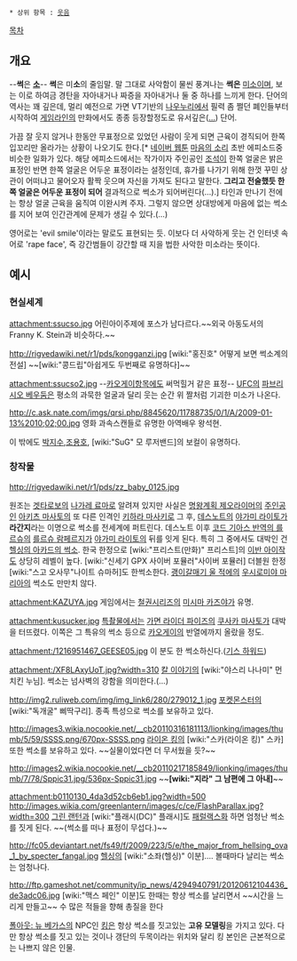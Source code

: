  * 상위 항목 : [[웃음]]

[[목차]]

== 개요 ==
--'''썩'''은 '''[[소]]'''-- '''썩'''은 미'''소'''의 줄임말. 말 그대로 사악함이 물씬 풍겨나는 '''썩은''' [[미소]]이며, 보는 이로 하여금 경탄을 자아내거나 짜증을 자아내거나 둘 중 하나를 느끼게 한다. 단어의 역사는 꽤 깊은데, 멀리 예전으로 가면 VT기반의 [[나우누리]]에서 필력 좀 쩔던 폐인들부터 시작하여 [[게임라인]]의 만화에서도 종종 등장할정도로 유서깊은([[...]]) 단어. 

가끔 잘 웃지 않거나 한동안 무표정으로 있었던 사람이 웃게 되면 근육이 경직되어 한쪽 입꼬리만 올라가는 상황이 나오기도 한다.[* [[네이버 웹툰]] [[마음의 소리]] 초반 에피소드중 비슷한 일화가 있다. 해당 에피소드에서는 작가이자 주인공인 [[조석]]이 한쪽 얼굴은 밝은 표정인 반면 한쪽 얼굴은 어두운 표정이라는 설정인데, 휴가를 나가기 위해 한껏 꾸민 상관이 어떠냐고 물어오자 활짝 웃으며 자신을 가져도 된다고 말한다. '''그리고 전술했듯 한쪽 얼굴은 어두운 표정이 되어''' 결과적으로 썩소가 되어버린다(...).] 타인과 만나기 전에는 항상 얼굴 근육을 움직여 이완시켜 주자. 그렇지 않으면 상대방에게 마음에 없는 썩소를 지어 보여 인간관계에 문제가 생길 수 있다.(...)

영어로는 'evil smile'이라는 말로도 표현되는 듯. 이보다 더 사악하게 웃는 건 인터넷 속어로 'rape face', 즉 강간범들이 강간할 때 지을 법한 사악한 미소라는 뜻이다.

== 예시 ==
=== 현실세계 ===
attachment:ssucso.jpg
어린아이주제에 포스가 남다르다.~~외국 아동도서의 Franny K. Stein과 비슷하다.~~

http://rigvedawiki.net/r1/pds/kongganzi.jpg
[wiki:"홍진호" 어떻게 보면 썩소계의 전설] ~~[wiki:"콩드립"아쉽게도 두번째로 유명하다]~~

attachment:ssucso2.jpg
--[[카오게이]]항목에도 써먹힐거 같은 표정--
[[UFC]]의 [[파브리시오 베우둠]]은 평소의 과묵한 얼굴과 달리 웃는 순간 위 짤처럼 기괴한 미소가 나온다.

http://c.ask.nate.com/imgs/qrsi.php/8845620/11788735/0/1/A/2009-01-13%2010;02;00.jpg
영화 과속스캔들로 유명한 아역배우 왕석현.

이 밖에도 [[박지수]],[[조용호]], [wiki:"SuG" 모 루저밴드]의 보컬이 유명하다. 
=== 창작물 ===

http://rigvedawiki.net/r1/pds/zz_baby_0125.jpg

원조는 [[겟타로보]]의 [[나가레 료마]]로 알려져 있지만 사실은 [[명왕계획 제오라이머]]의 [[주인공]]인 [[아키츠 마사토]]의 또 다른 인격인 [[키하라 마사키]]로 그 후, [[데스노트]]의 [[야가미 라이토]]가 '''라간지'''라는 이명으로 썩소를 전세계에 퍼트린다. 데스노트 이후 [[코드 기아스 반역의 를르슈]]의 [[를르슈 람페르지]]가 [[야가미 라이토]]의 뒤를 잇게 된다. 특히 그 중에서도 대박인 건 [http://robocop6956.blog.me/30024267885 헬싱의 아카드의 썩소]. 한국 한정으로 [wiki:"프리스트(만화)" 프리스트]의 [[이반 아이작]]도 상당히 레벨이 높다. [wiki:"신세기 GPX 사이버 포뮬러"사이버 포뮬러] 더블원 한정 [wiki:"스고 오사무"나이트 슈마허]도 한썩소한다. [[괭이갈매기 울 적에]]의 [[우시로미야 마리아]]의 썩소도 만만치 않다.
 
attachment:KAZUYA.jpg
게임에서는 [[철권]]시리즈의 [[미시마 카즈야]]가 유명.

attachment:kusucker.jpg
[[특촬물]]에서는 [[가면 라이더 파이즈]]의 [[쿠사카 마사토]]가 대박을 터뜨렸다. 이쪽은 그 특유의 썩소 등으로 [[카오게이]]의 반열에까지 올랐을 정도.  

attachment:/1216951467_GEESE05.jpg
이 분도 한 썩소하신다.([[기스 하워드]])

attachment:/XF8LAxyUoT.jpg?width=310
[[칼 이야기]]의 [wiki:"야스리 나나미" 먼치킨 누님]. 썩소는 넘사벽의 강함을 의미한다.(...)


http://img2.ruliweb.com/img/img_link6/280/279012_1.jpg
[[포켓몬스터]]의 [wiki:"독개굴" 삐딱구리]. 종족 특성으로 썩소를 보유하고 있다.

http://images3.wikia.nocookie.net/__cb20110316181113/lionking/images/thumb/5/59/SSSS.png/670px-SSSS.png
[[라이온 킹]]의 [wiki:"스카(라이온 킹)" 스카] 또한 썩소를 보유하고 있다. ~~실물이었다면 더 무서웠을 듯?~~

http://images2.wikia.nocookie.net/__cb20110217185849/lionking/images/thumb/7/78/Sppic31.jpg/536px-Sppic31.jpg
~~'''[wiki:"지라" 그 남편에 그 아내]'''~~

attachment:b0110130_4da3d52cb6eb1.jpg?width=500
http://images.wikia.com/greenlantern/images/c/ce/FlashParallax.jpg?width=300
[[그린 랜턴]]과 [wiki:"플래시(DC)" 플래시]도 [[패럴랙스]]화 하면 엄청난 썩소를 짓게 된다. ~~(썩소를 떠나 표정이 무섭다.)~~

http://fc05.deviantart.net/fs49/f/2009/223/5/e/the_major_from_hellsing_ova_1_by_specter_fangal.jpg
[[헬싱]]의 [wiki:"소좌(헬싱)" 이분].... 볼때마다 날리는 썩소는 엄청나다.

http://ftp.gameshot.net/community/ip_news/4294940791/20120612104436_de3adc06.jpg
[wiki:"맥스 페인" 이분]도 한때는 항상 썩소를 날리면서 ~~시간을 느리게 만들고~~ 수 많은 적들을 향해 총질을 한다

[[폴아웃: 뉴 베가스]]의 NPC인 [[킹(폴아웃: 뉴 베가스)|킹]]은 항상 썩소를 짓고있는 '''고유 모델링'''을 가지고 있다. 다만 항상 썩소를 짓고 있는 것이나 갱단의 두목이라는 위치와 달리 킹 본인은 근본적으로는 나쁘지 않은 인물.
